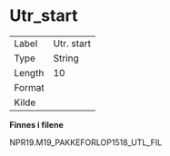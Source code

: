 
# Utr_start {-}

| | |
|----|----|
| Label    | Utr. start |
| Type     | String |
| Length   | 10    |
| Format   |  |
| Kilde    |   |

**Finnes i filene**

NPR19.M19_PAKKEFORLOP1518_UTL_FIL


